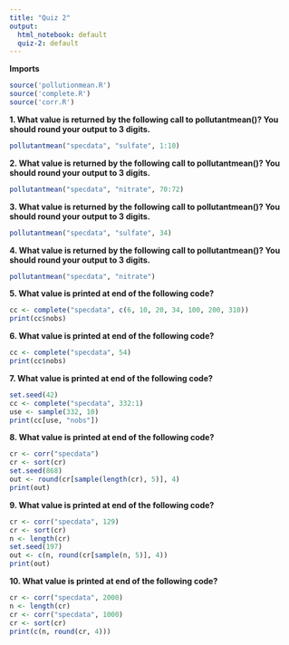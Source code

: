 ```yaml
---
title: "Quiz 2"
output:
  html_notebook: default
  quiz-2: default
---
```


**Imports**
```r
source('pollutionmean.R')
source('complete.R')
source('corr.R')
```
**1. What value is returned by the following call to pollutantmean()? You should round your output to 3 digits.**
```r
pollutantmean("specdata", "sulfate", 1:10)
```
**2. What value is returned by the following call to pollutantmean()? You should round your output to 3 digits.**
```r
pollutantmean("specdata", "nitrate", 70:72)
```
**3. What value is returned by the following call to pollutantmean()? You should round your output to 3 digits.**
```r
pollutantmean("specdata", "sulfate", 34)
```
**4. What value is returned by the following call to pollutantmean()? You should round your output to 3 digits.**
```r
pollutantmean("specdata", "nitrate")
```
**5. What value is printed at end of the following code?**
```r
cc <- complete("specdata", c(6, 10, 20, 34, 100, 200, 310))
print(cc$nobs)
```
**6. What value is printed at end of the following code?**
```r
cc <- complete("specdata", 54)
print(cc$nobs)
```
**7. What value is printed at end of the following code?**
```r
set.seed(42)
cc <- complete("specdata", 332:1)
use <- sample(332, 10)
print(cc[use, "nobs"])
```
**8. What value is printed at end of the following code?**
```r
cr <- corr("specdata")                
cr <- sort(cr)   
set.seed(868)                
out <- round(cr[sample(length(cr), 5)], 4)
print(out)
```
**9. What value is printed at end of the following code?**
```r
cr <- corr("specdata", 129)                
cr <- sort(cr)                
n <- length(cr)    
set.seed(197)                
out <- c(n, round(cr[sample(n, 5)], 4))
print(out)
```
**10. What value is printed at end of the following code?**
```r
cr <- corr("specdata", 2000)                
n <- length(cr)                
cr <- corr("specdata", 1000)                
cr <- sort(cr)
print(c(n, round(cr, 4)))
```
